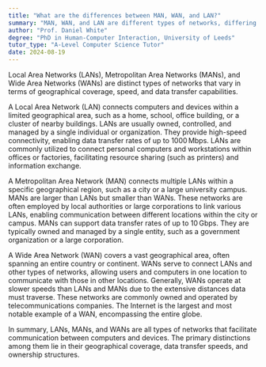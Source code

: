 ```yaml
---
title: "What are the differences between MAN, WAN, and LAN?"
summary: "MAN, WAN, and LAN are different types of networks, differing in geographical coverage, speed, and data transfer rates."
author: "Prof. Daniel White"
degree: "PhD in Human-Computer Interaction, University of Leeds"
tutor_type: "A-Level Computer Science Tutor"
date: 2024-08-19
---
```


Local Area Networks (LANs), Metropolitan Area Networks (MANs), and Wide Area Networks (WANs) are distinct types of networks that vary in terms of geographical coverage, speed, and data transfer capabilities.

A Local Area Network (LAN) connects computers and devices within a limited geographical area, such as a home, school, office building, or a cluster of nearby buildings. LANs are usually owned, controlled, and managed by a single individual or organization. They provide high-speed connectivity, enabling data transfer rates of up to $1000 \, \text{Mbps}$. LANs are commonly utilized to connect personal computers and workstations within offices or factories, facilitating resource sharing (such as printers) and information exchange.

A Metropolitan Area Network (MAN) connects multiple LANs within a specific geographical region, such as a city or a large university campus. MANs are larger than LANs but smaller than WANs. These networks are often employed by local authorities or large corporations to link various LANs, enabling communication between different locations within the city or campus. MANs can support data transfer rates of up to $10 \, \text{Gbps}$. They are typically owned and managed by a single entity, such as a government organization or a large corporation.

A Wide Area Network (WAN) covers a vast geographical area, often spanning an entire country or continent. WANs serve to connect LANs and other types of networks, allowing users and computers in one location to communicate with those in other locations. Generally, WANs operate at slower speeds than LANs and MANs due to the extensive distances data must traverse. These networks are commonly owned and operated by telecommunications companies. The Internet is the largest and most notable example of a WAN, encompassing the entire globe.

In summary, LANs, MANs, and WANs are all types of networks that facilitate communication between computers and devices. The primary distinctions among them lie in their geographical coverage, data transfer speeds, and ownership structures.
    